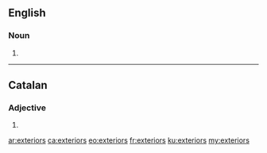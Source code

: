 ==English==

===Noun===
{{head|en|noun plural form}}

# {{plural of|exterior|lang=en}}
----

==Catalan==

===Adjective===
{{head|ca|adjective form}}

# {{plural of|exterior|lang=ca}}

[[ar:exteriors]]
[[ca:exteriors]]
[[eo:exteriors]]
[[fr:exteriors]]
[[ku:exteriors]]
[[my:exteriors]]